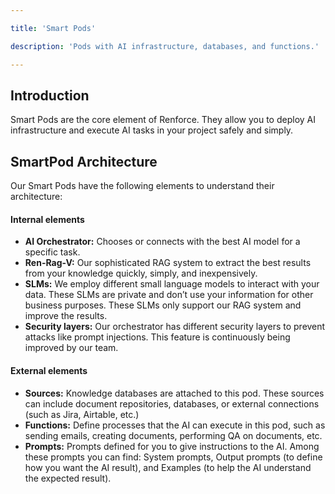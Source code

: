 ```yaml
---

title: 'Smart Pods'

description: 'Pods with AI infrastructure, databases, and functions.'

---
```


## Introduction


Smart Pods are the core element of Renforce. They allow you to deploy AI infrastructure and execute AI tasks in your project safely and simply.

  

## SmartPod Architecture

  

Our Smart Pods have the following elements to understand their architecture:

  

#### Internal elements

- **AI Orchestrator:** Chooses or connects with the best AI model for a specific task.
- **Ren-Rag-V:** Our sophisticated RAG system to extract the best results from your knowledge quickly, simply, and inexpensively.
- **SLMs:** We employ different small language models to interact with your data. These SLMs are private and don’t use your information for other business purposes. These SLMs only support our RAG system and improve the results.
- **Security layers:** Our orchestrator has different security layers to prevent attacks like prompt injections. This feature is continuously being improved by our team.

  

#### External elements

- **Sources:** Knowledge databases are attached to this pod. These sources can include document repositories, databases, or external connections (such as Jira, Airtable, etc.)
- **Functions:** Define processes that the AI can execute in this pod, such as sending emails, creating documents, performing QA on documents, etc.
- **Prompts:** Prompts defined for you to give instructions to the AI. Among these prompts you can find: System prompts, Output prompts (to define how you want the AI result), and Examples (to help the AI understand the expected result).